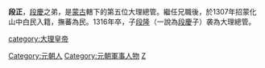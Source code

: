 '''段正'''，[[段慶|段慶]]之弟，是[[蒙古|蒙古]]轄下的第五位大理總管。繼任兄職後，於1307年招蒙化山中白民入籍，撫蕃為民。1316年卒，子[[段隆|段隆]]（一說為[[段慶|段慶]]子）袭為大理總管。 

{{中国皇帝|大理世襲總管[[段慶|段慶]]|大理世襲總管[[段隆|段隆]]|[[大理總管列表|大理世襲總管]]|1307年-1316年}}

[[category:大理皇帝|category:大理皇帝]]
[[Category:元朝人|Category:元朝人]]
[[Category:元朝軍事人物|Category:元朝軍事人物]]
[[Category:段姓|Z]]